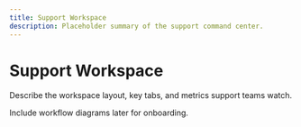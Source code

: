 ```yaml
---
title: Support Workspace
description: Placeholder summary of the support command center.
---
```


# Support Workspace

Describe the workspace layout, key tabs, and metrics support teams watch.

Include workflow diagrams later for onboarding.
